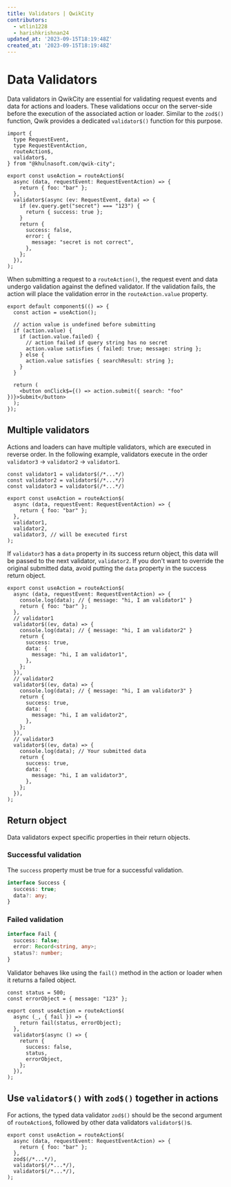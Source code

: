 ```yaml
---
title: Validators | QwikCity
contributors:
  - wtlin1228
  - harishkrishnan24
updated_at: '2023-09-15T18:19:48Z'
created_at: '2023-09-15T18:19:48Z'
---
```


# Data Validators

Data validators in QwikCity are essential for validating request events and data for actions and loaders. These validations occur on the server-side before the execution of the associated action or loader. Similar to the `zod$()` function, Qwik provides a dedicated `validator$()` function for this purpose.

```tsx {12-22} /validator$/#a
import {
  type RequestEvent,
  type RequestEventAction,
  routeAction$,
  validator$,
} from "@khulnasoft.com/qwik-city";

export const useAction = routeAction$(
  async (data, requestEvent: RequestEventAction) => {
    return { foo: "bar" };
  },
  validator$(async (ev: RequestEvent, data) => {
    if (ev.query.get("secret") === "123") {
      return { success: true };
    }
    return {
      success: false,
      error: {
        message: "secret is not correct",
      },
    };
  }),
);
```

When submitting a request to a `routeAction()`, the request event and data undergo validation against the defined validator. If the validation fails, the action will place the validation error in the `routeAction.value` property.

```tsx
export default component$(() => {
  const action = useAction();

  // action value is undefined before submitting
  if (action.value) {
    if (action.value.failed) {
      // action failed if query string has no secret
      action.value satisfies { failed: true; message: string };
    } else {
      action.value satisfies { searchResult: string };
    }
  }

  return (
    <button onClick$={() => action.submit({ search: "foo" })}>Submit</button>
  );
});
```

## Multiple validators

Actions and loaders can have multiple validators, which are executed in reverse order. In the following example, validators execute in the order `validator3` -> `validator2` -> `validator1`.

```tsx {9-11}
const validator1 = validator$(/*...*/)
const validator2 = validator$(/*...*/)
const validator3 = validator$(/*...*/)

export const useAction = routeAction$(
  async (data, requestEvent: RequestEventAction) => {
    return { foo: "bar" };
  },
  validator1,
  validator2,
  validator3, // will be executed first
);
```

If `validator3` has a `data` property in its success return object, this data will be passed to the next validator, `validator2`. If you don't want to override the original submitted data, avoid putting the `data` property in the success return object.

```tsx /message: "hi, I am validator3"/#a /message: "hi, I am validator2"/#b /message: "hi, I am validator1"/#c
export const useAction = routeAction$(
  async (data, requestEvent: RequestEventAction) => {
    console.log(data); // { message: "hi, I am validator1" }
    return { foo: "bar" };
  },
  // validator1
  validator$((ev, data) => {
    console.log(data); // { message: "hi, I am validator2" }
    return {
      success: true,
      data: {
        message: "hi, I am validator1",
      },
    };
  }),
  // validator2
  validator$((ev, data) => {
    console.log(data); // { message: "hi, I am validator3" }
    return {
      success: true,
      data: {
        message: "hi, I am validator2",
      },
    };
  }),
  // validator3
  validator$((ev, data) => {
    console.log(data); // Your submitted data
    return {
      success: true,
      data: {
        message: "hi, I am validator3",
      },
    };
  }),
);
```

## Return object

Data validators expect specific properties in their return objects.

### Successful validation

The `success` property must be true for a successful validation.

```ts
interface Success {
  success: true;
  data?: any;
}
```

### Failed validation

```ts
interface Fail {
  success: false;
  error: Record<string, any>;
  status?: number;
}
```

Validator behaves like using the `fail()` method in the action or loader when it returns a failed object.

```tsx /status/#a /errorObject/#b
const status = 500;
const errorObject = { message: "123" };

export const useAction = routeAction$(
  async (_, { fail }) => {
    return fail(status, errorObject);
  },
  validator$(async () => {
    return {
      success: false,
      status,
      errorObject,
    };
  }),
);
```

## Use `validator$()` with `zod$()` together in actions

For actions, the typed data validator `zod$()` should be the second argument of `routeAction$`, followed by other data validators `validator$()`s.

```tsx {5-7}
export const useAction = routeAction$(
  async (data, requestEvent: RequestEventAction) => {
    return { foo: "bar" };
  },
  zod$(/*...*/),
  validator$(/*...*/),
  validator$(/*...*/),
);
```
